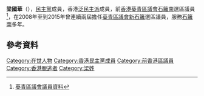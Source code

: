 {{Infobox_Officeholder
| name = 梁國華
| native_name = Leung Kwok-wah
| native_name_lang = en
| office = [[葵青區議會|葵青區議會]]議員
| honorific-suffix = 
| image = 
| term_start    = 2020年1月1日
| term_end      = 2021年7月8日
| constituency  = [[石籬南|石籬南]]
| predecessor = [[吳家超|吳家超]]
| successor =
| majority = [[2019年香港區議會選舉|2019年]]：4,780 (58.93%)
| term_start1    = 2008年1月1日
| term_end1      = 2015年12月31日
| constituency1  = [[石籬南|新石籬]]
| predecessor1 = [[黎少棠|黎少棠]]
| successor1 = [[吳家超|吳家超]]
| majority1 = [[2007年香港區議會選舉|2007年]]：2,680 (52.29%)<br>[[2011年香港區議會選舉|2011年]]：2,960 (51.56%)
| date of birth = 
| date of death =
| place of birth = 
| place of death = 
| party = [[民主黨_(香港)|民主黨]]
| otherparty = 
| spouse = 
| relatives = 
| residence = {{HKG}}
| educate = 
| past = 
| work = 
}}

'''梁國華'''（{{lang-en|Leung Kwok-wah}}），[[民主黨_(香港)|民主黨]]成員，香港[[泛民主派|泛民主派]]成員，前[[香港|香港]][[葵青區議會|葵青區議會]][[石籬南|石籬南]]選區議員<ref>[https://www.districtcouncils.gov.hk/kwt/tc_chi/members/info/dc_member_list_detail.php?member_id=2822  葵青區議會議員資料]</ref>，在2008年至到2015年曾連續兩屆擔任[[葵青區議會|葵青區議會]][[石籬南|新石籬]]選區議員，服務[[石籬南|石籬南]]多年。

==參考資料==
<references/>
[[Category:在世人物|Category:在世人物]]
[[Category:香港民主黨成員|Category:香港民主黨成員]]
[[Category:前香港區議員|Category:前香港區議員]]
[[Category:香港脫逃者|Category:香港脫逃者]]
[[Category:梁姓|Category:梁姓]]